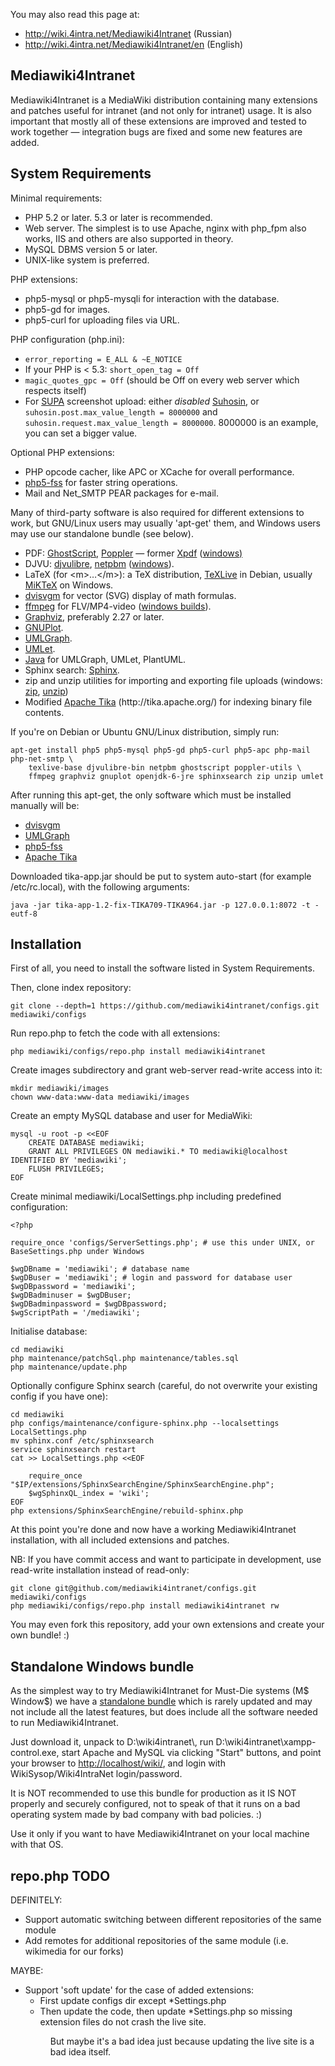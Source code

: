 You may also read this page at:
* http://wiki.4intra.net/Mediawiki4Intranet (Russian)
* http://wiki.4intra.net/Mediawiki4Intranet/en (English)

== Mediawiki4Intranet ==

Mediawiki4Intranet is a MediaWiki distribution containing many
extensions and patches useful for intranet (and not only for
intranet) usage. It is also important that mostly all of these
extensions are improved and tested to work together — integration
bugs are fixed and some new features are added.

== System Requirements ==

Minimal requirements:
* PHP 5.2 or later. 5.3 or later is recommended.
* Web server. The simplest is to use Apache, nginx with php_fpm also works, IIS and others are also supported in theory.
* MySQL DBMS version 5 or later.
* UNIX-like system is preferred.

PHP extensions:
* php5-mysql or php5-mysqli for interaction with the database.
* php5-gd for images.
* php5-curl for uploading files via URL.

PHP configuration (php.ini):
* <tt>error_reporting = E_ALL & ~E_NOTICE</tt>
* If your PHP is &lt; 5.3: <tt>short_open_tag = Off</tt>
* <tt>magic_quotes_gpc = Off</tt> (should be Off on every web server which respects itself)
* For [http://supa.sourceforge.net SUPA] screenshot upload: either ''disabled'' [http://www.hardened-php.net/suhosin/ Suhosin], or <tt>suhosin.post.max_value_length = 8000000</tt> and <tt>suhosin.request.max_value_length = 8000000</tt>. 8000000 is an example, you can set a bigger value.

Optional PHP extensions:
* PHP opcode cacher, like APC or XCache for overall performance.
* [http://wiki.4intra.net/Mediawiki4Intranet#php5-fss php5-fss] for faster string operations.
* Mail and Net_SMTP PEAR packages for e-mail.

Many of third-party software is also required for different extensions to work,
but GNU/Linux users may usually 'apt-get' them, and Windows users may use our
standalone bundle (see below).

* PDF: [http://pages.cs.wisc.edu/~ghost/ GhostScript], [http://poppler.freedesktop.org/ Poppler] — former [http://www.foolabs.com/xpdf/ Xpdf] ([http://gnuwin32.sourceforge.net/packages/xpdf.htm windows)]
* DJVU: [http://djvu.sourceforge.net/ djvulibre], [http://netpbm.sourceforge.net/ netpbm] ([http://gnuwin32.sourceforge.net/packages/netpbm.htm windows]).
* LaTeX (for &lt;m>…&lt;/m>): a TeX distribution, [http://www.tug.org/texlive/debian.html TeXLive] in Debian, usually [http://miktex.org/ MiKTeX] on Windows.
* [http://dvisvgm.sourceforge.net/ dvisvgm] for vector (SVG) display of math formulas.
* [http://www.ffmpeg.org/ ffmpeg] for FLV/MP4-video ([http://ffmpeg.arrozcru.org/wiki/index.php?title=Main_Page windows builds]).
* [http://www.graphviz.org/ Graphviz], preferably 2.27 or later.
* [http://www.gnuplot.info/ GNUPlot].
* [http://www.umlgraph.org/ UMLGraph].
* [http://www.umlet.com/ UMLet].
* [http://java.sun.com Java] for UMLGraph, UMLet, PlantUML.
* Sphinx search: [http://sphinxsearch.com/ Sphinx].
* zip and unzip utilities for importing and exporting file uploads (windows: [http://gnuwin32.sourceforge.net/packages/zip.htm zip], [http://gnuwin32.sourceforge.net/packages/unzip.htm unzip])
* Modified [http://wiki.4intra.net/public/tika-app-1.2-fix-TIKA709-TIKA964.jar Apache Tika] (http://tika.apache.org/) for indexing binary file contents.

If you're on Debian or Ubuntu GNU/Linux distribution, simply run:

<pre>
apt-get install php5 php5-mysql php5-gd php5-curl php5-apc php-mail php-net-smtp \
	texlive-base djvulibre-bin netpbm ghostscript poppler-utils \
	ffmpeg graphviz gnuplot openjdk-6-jre sphinxsearch zip unzip umlet
</pre>

After running this apt-get, the only software which must be installed manually will be:
* [http://dvisvgm.sourceforge.net/ dvisvgm]
* [http://www.umlgraph.org/ UMLGraph]
* [http://wiki.4intra.net/php5-fss php5-fss]
* [http://wiki.4intra.net/public/tika-app-1.2-fix-TIKA709-TIKA964.jar Apache Tika]

Downloaded tika-app.jar should be put to system auto-start (for example /etc/rc.local),
with the following arguments:

<pre>
java -jar tika-app-1.2-fix-TIKA709-TIKA964.jar -p 127.0.0.1:8072 -t -eutf-8
</pre>

== Installation ==

First of all, you need to install the software listed in System Requirements.

Then, clone index repository:

<pre>
git clone --depth=1 https://github.com/mediawiki4intranet/configs.git mediawiki/configs
</pre>

Run repo.php to fetch the code with all extensions:

<pre>
php mediawiki/configs/repo.php install mediawiki4intranet
</pre>

Create images subdirectory and grant web-server read-write access into it:

<pre>
mkdir mediawiki/images
chown www-data:www-data mediawiki/images
</pre>

Create an empty MySQL database and user for MediaWiki:

<pre>
mysql -u root -p <<EOF
	CREATE DATABASE mediawiki;
	GRANT ALL PRIVILEGES ON mediawiki.* TO mediawiki@localhost IDENTIFIED BY 'mediawiki';
	FLUSH PRIVILEGES;
EOF
</pre>

Create minimal mediawiki/LocalSettings.php including predefined configuration:

<pre>
<?php

require_once 'configs/ServerSettings.php'; # use this under UNIX, or BaseSettings.php under Windows

$wgDBname = 'mediawiki'; # database name
$wgDBuser = 'mediawiki'; # login and password for database user
$wgDBpassword = 'mediawiki';
$wgDBadminuser = $wgDBuser;
$wgDBadminpassword = $wgDBpassword;
$wgScriptPath = '/mediawiki';
</pre>

Initialise database:

<pre>
cd mediawiki
php maintenance/patchSql.php maintenance/tables.sql
php maintenance/update.php
</pre>

Optionally configure Sphinx search (careful, do not overwrite your existing config if you have one):

<pre>
cd mediawiki
php configs/maintenance/configure-sphinx.php --localsettings LocalSettings.php
mv sphinx.conf /etc/sphinxsearch
service sphinxsearch restart
cat >> LocalSettings.php <<EOF
	
	require_once "$IP/extensions/SphinxSearchEngine/SphinxSearchEngine.php";
	$wgSphinxQL_index = 'wiki';
EOF
php extensions/SphinxSearchEngine/rebuild-sphinx.php
</pre>

At this point you're done and now have a working Mediawiki4Intranet installation,
with all included extensions and patches.

NB: If you have commit access and want to participate in development, use read-write
installation instead of read-only:

<pre>
git clone git@github.com/mediawiki4intranet/configs.git mediawiki/configs
php mediawiki/configs/repo.php install mediawiki4intranet rw
</pre>

You may even fork this repository, add your own extensions and create your own bundle! :)

== Standalone Windows bundle ==

As the simplest way to try Mediawiki4Intranet for Must-Die systems (M$ Window$) we have
a [http://wiki.4intra.net/public/mediawiki4intranet-win.7z standalone bundle] which is
rarely updated and may not include all the latest features, but does include all the
software needed to run Mediawiki4Intranet.

Just download it, unpack to D:\wiki4intranet\, run D:\wiki4intranet\xampp-control.exe,
start Apache and MySQL via clicking "Start" buttons, and point your browser to
http://localhost/wiki/, and login with WikiSysop/Wiki4IntraNet login/password.

It is NOT recommended to use this bundle for production as it IS NOT properly
and securely configured, not to speak of that it runs on a bad operating system
made by bad company with bad policies. :)

Use it only if you want to have Mediawiki4Intranet on your local machine with that OS.

== repo.php TODO ==

DEFINITELY:
* Support automatic switching between different repositories of the same module
* Add remotes for additional repositories of the same module (i.e. wikimedia for our forks)

MAYBE:
* Support 'soft update' for the case of added extensions:
** First update configs dir except *Settings.php
** Then update the code, then update *Settings.php so missing extension files do not crash the live site.
*: But maybe it's a bad idea just because updating the live site is a bad idea itself.
